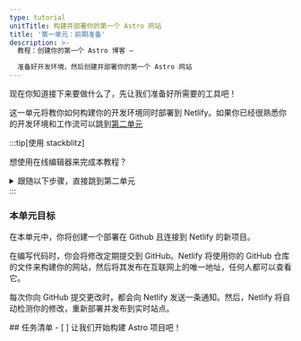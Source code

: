 ```yaml
---
type: tutorial
unitTitle: 构建并部署你的第一个 Astro 网站
title: '第一单元：前期准备'
description: >-
  教程：创建你的第一个 Astro 博客 —

  准备好开发环境，然后创建并部署你的第一个 Astro 网站
---
```




现在你知道接下来要做什么了，先让我们准备好所需要的工具吧！

这一单元将教你如何构建你的开发环境同时部署到 Netlify。如果你已经很熟悉你的开发环境和工作流可以跳到[第二单元](/zh-cn/tutorial/2-pages/)

:::tip[使用 stackblitz]

想使用在线编辑器来完成本教程？
<details>

<summary>跟随以下步骤，直接跳到第二单元</summary>

**设置 StackBlitz**
1. 访问 [astro.new](https://astro.new) 然后点击`Open in StackBlitz`按钮打开一个项目初始模板。

2. 点击右上角的`Sign in`以使用你的 GitHub 账号登录。

3. 点击 StackBlitz 编辑器窗口左上角的`fork`, fork此模板（保存到你的个人账号中）

4. 等待项目加载完毕，你将看到“项目初始模板”的实时预览。

**修改文件**

在文件窗口中，你应该可以看到 `src/pages/index.astro`。 点击打开，按照[你的第一行 Astro 代码](/zh-cn/tutorial/1-setup/3/)来修改此文件。

**创建 GitHub 仓库**

1. 点击文件列表顶部的 <kbd>Connect Repository</kbd> 按钮，为你的仓库重命名，然后单击 <kbd>Create repo & push</kbd>。 

2. 当你有修改要提交到 GitHub 时，点击工作区的左上角的提交`Submit`按钮将。点击此按钮输入提交信息`commit message`到你的仓库。

**部署你的网站**

如果你想部署到 Netlify，请跳至[将你的网站部署到网络](/zh-cn/tutorial/1-setup/5/)。
否则，请跳至 [第二单元](/zh-cn/tutorial/2-pages/) 开始使用 Astro 进行构建！

</details>
:::

### 本单元目标

在本单元中，你将创建一个部署在 Github 且连接到 Netlify 的新项目。

在编写代码时，你会将修改定期提交到 GitHub。Netlify 将使用你的 GitHub 仓库的文件来构建你的网站，然后将其发布在互联网上的唯一地址，任何人都可以查看它。

每次你向 GitHub 提交更改时，都会向 Netlify 发送一条通知。然后，Netlify 将自动检测你的修改，重新部署并发布到实时站点。


<Box icon="check-list">
## 任务清单

<Checklist>
- [ ] 让我们开始构建 Astro 项目吧！
</Checklist>
</Box>
